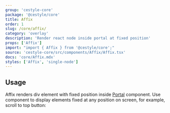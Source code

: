 ```yaml
---
group: 'cestyle-core'
package: '@cestyle/core'
title: Affix
order: 1
slug: /core/affix/
category: 'overlay'
description: 'Render react node inside portal at fixed position'
props: ['Affix']
import: "import { Affix } from '@cestyle/core';"
source: 'cestyle-core/src/components/Affix/Affix.tsx'
docs: 'core/Affix.mdx'
styles: ['Affix', 'single-node']
---
```



## Usage

Affix renders div element with fixed position inside [Portal](/core/portal) component.
Use component to display elements fixed at any position on screen, for example, scroll to top button:

<Demo data={AffixDemos.usage} />
